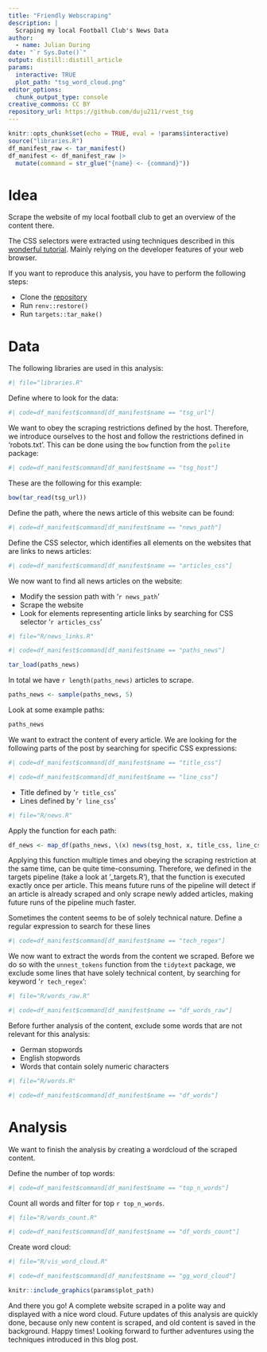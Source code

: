 ```yaml
---
title: "Friendly Webscraping"
description: |
  Scraping my local Football Club's News Data
author:
  - name: Julian During
date: "`r Sys.Date()`"
output: distill::distill_article
params:
  interactive: TRUE
  plot_path: "tsg_word_cloud.png"
editor_options: 
  chunk_output_type: console
creative_commons: CC BY
repository_url: https://github.com/duju211/rvest_tsg
---
```


```r
knitr::opts_chunk$set(echo = TRUE, eval = !params$interactive)
source("libraries.R")
df_manifest_raw <- tar_manifest()
df_manifest <- df_manifest_raw |>
  mutate(command = str_glue("{name} <- {command}"))
```

# Idea

Scrape the website of my local football club to get an overview
of the content there.

The CSS selectors were extracted using techniques described in this
[wonderful tutorial](https://github.com/hadley/web-scraping).
Mainly relying on the developer features of your web browser.

If you want to reproduce this analysis, you have to perform the following steps:

* Clone the [repository]()
* Run `renv::restore()`
* Run `targets::tar_make()`

# Data

The following libraries are used in this analysis:

```r
#| file="libraries.R"
```

Define where to look for the data:

```r
#| code=df_manifest$command[df_manifest$name == "tsg_url"]
```

We want to obey the scraping restrictions defined by the host.
Therefore, we introduce ourselves to the host and follow the restrictions
defined in 'robots.txt'. This can be done using the `bow` function
from the `polite` package:

```r
#| code=df_manifest$command[df_manifest$name == "tsg_host"]
```

These are the following for this example:

```r
bow(tar_read(tsg_url))
```

Define the path, where the news article of this website can be found:

```r
#| code=df_manifest$command[df_manifest$name == "news_path"]
```

Define the CSS selector, which identifies all elements on the websites that
are links to news articles:

```r
#| code=df_manifest$command[df_manifest$name == "articles_css"]
```

We now want to find all news articles on the website:

* Modify the session path with '`r news_path`'
* Scrape the website
* Look for elements representing article links by searching for CSS selector
'`r articles_css`'

```r
#| file="R/news_links.R"
```

```r
#| code=df_manifest$command[df_manifest$name == "paths_news"]
```

```r
tar_load(paths_news)
```

In total we have `r length(paths_news)` articles to scrape.

```r
paths_news <- sample(paths_news, 5)
```

Look at some example paths:

```r
paths_news
```

We want to extract the content of every article. We are looking for the
following parts of the post by searching for specific CSS expressions:

```r
#| code=df_manifest$command[df_manifest$name == "title_css"]
```

```r
#| code=df_manifest$command[df_manifest$name == "line_css"]
```

* Title defined by '`r title_css`'
* Lines defined by '`r line_css`'

```r
#| file="R/news.R"
```

Apply the function for each path:

```r
df_news <- map_df(paths_news, \(x) news(tsg_host, x, title_css, line_css))
```

Applying this function multiple times and obeying the scraping restriction at
the same time, can be quite time-consuming. Therefore, we defined in the 
targets pipeline (take a look at '_targets.R'), that the function is executed
exactly once per article. This means future runs of the pipeline will detect
if an article is already scraped and only scrape newly added articles, making
future runs of the pipeline much faster.

Sometimes the content seems to be of solely technical nature. Define a regular
expression to search for these lines

```r
#| code=df_manifest$command[df_manifest$name == "tech_regex"]
```

We now want to extract the words from the content we scraped. Before we do so
with the `unnest_tokens` function from the `tidytext` package, we exclude
some lines that have solely technical content, by searching for keyword
'`r tech_regex`':

```r
#| file="R/words_raw.R"
```

```r
#| code=df_manifest$command[df_manifest$name == "df_words_raw"]
```

Before further analysis of the content, exclude some words that are not relevant
for this analysis:

* German stopwords
* English stopwords
* Words that contain solely numeric characters

```r
#| file="R/words.R"
```

```r
#| code=df_manifest$command[df_manifest$name == "df_words"]
```

# Analysis

We want to finish the analysis by creating a wordcloud of the scraped content.

Define the number of top words:

```r
#| code=df_manifest$command[df_manifest$name == "top_n_words"]
```

Count all words and filter for top `r top_n_words`.

```r
#| file="R/words_count.R"
```

```r
#| code=df_manifest$command[df_manifest$name == "df_words_count"]
```

Create word cloud:

```r
#| file="R/vis_word_cloud.R"
```

```r
#| code=df_manifest$command[df_manifest$name == "gg_word_cloud"]
```

```r
knitr::include_graphics(params$plot_path)
```

And there you go! A complete website scraped in a polite way and displayed with
a nice word cloud. Future updates of this analysis are quickly done, because
only new content is scraped, and old content is saved in the background.
Happy times! Looking forward to further adventures using the techniques
introduced in this blog post.
